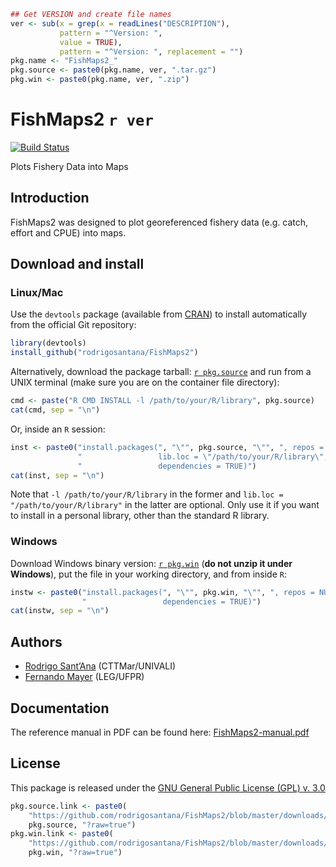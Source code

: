 ```r
## Get VERSION and create file names
ver <- sub(x = grep(x = readLines("DESCRIPTION"),
           pattern = "^Version: ",
           value = TRUE),
           pattern = "^Version: ", replacement = "")
pkg.name <- "FishMaps2_"
pkg.source <- paste0(pkg.name, ver, ".tar.gz")
pkg.win <- paste0(pkg.name, ver, ".zip")
```

# FishMaps2 `r ver`

[![Build Status](https://travis-ci.org/rodrigosantana/FishMaps2.svg)](https://travis-ci.org/rodrigosantana/FishMaps2)

Plots Fishery Data into Maps

## Introduction

FishMaps2 was designed to plot georeferenced fishery data (e.g. catch,
effort and CPUE) into maps.

## Download and install

### Linux/Mac

Use the `devtools` package (available from
[CRAN](http://cran-r.c3sl.ufpr.br/web/packages/devtools/index.html)) to
install automatically from the official Git repository:

```r
library(devtools)
install_github("rodrigosantana/FishMaps2")
```

Alternatively, download the package tarball: [`r pkg.source`][]
and run from a UNIX terminal (make sure you are on the container file
directory):

```r
cmd <- paste("R CMD INSTALL -l /path/to/your/R/library", pkg.source)
cat(cmd, sep = "\n")
```

Or, inside an `R` session:

```r
inst <- paste0("install.packages(", "\"", pkg.source, "\"", ", repos = NULL,\n",
               "                 lib.loc = \"/path/to/your/R/library\",\n",
               "                 dependencies = TRUE)")
cat(inst, sep = "\n")
```

Note that `-l /path/to/your/R/library` in the former and `lib.loc =
"/path/to/your/R/library"` in the latter are optional. Only use it if you
want to install in a personal library, other than the standard R
library.

### Windows

Download Windows binary version: [`r pkg.win`][] (**do not unzip
it under Windows**), put the file in your working directory, and from
inside `R`:

```r
instw <- paste0("install.packages(", "\"", pkg.win, "\"", ", repos = NULL,\n",
                "                 dependencies = TRUE)")
cat(instw, sep = "\n")
```

## Authors

- [Rodrigo Sant'Ana](http://rodrigosantana.github.io) (CTTMar/UNIVALI)
- [Fernando Mayer](http://www.leg.ufpr.br/~fernandomayer) (LEG/UFPR)

## Documentation

The reference manual in PDF can be found here: [FishMaps2-manual.pdf][]

## License

This package is released under the
[GNU General Public License (GPL) v. 3.0](http://www.gnu.org/licenses/gpl-3.0.html)


```r
pkg.source.link <- paste0(
    "https://github.com/rodrigosantana/FishMaps2/blob/master/downloads/",
    pkg.source, "?raw=true")
pkg.win.link <- paste0(
    "https://github.com/rodrigosantana/FishMaps2/blob/master/downloads/",
    pkg.win, "?raw=true")
```

[`r pkg.source`]: `r pkg.source.link`
[`r pkg.win`]: `r pkg.win.link`
[FishMaps2-manual.pdf]: https://github.com/rodrigosantana/FishMaps2/raw/master/downloads/FishMaps2-manual.pdf
